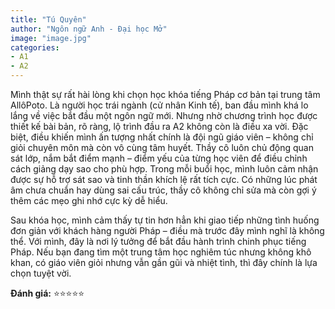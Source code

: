 ```yaml
---
title: "Tú Quyên"
author: "Ngôn ngữ Anh - Đại học Mở"
image: "image.jpg"
categories:
- A1
- A2
---
```


Mình thật sự rất hài lòng khi chọn học khóa tiếng Pháp cơ bản tại trung tâm AllôPoto. Là người học trái ngành (cử nhân Kinh tế), ban đầu mình khá lo lắng về việc bắt đầu một ngôn ngữ mới. Nhưng nhờ chương trình học được thiết kế bài bản, rõ ràng, lộ trình đầu ra A2 không còn là điều xa vời. Đặc biệt, điều khiến mình ấn tượng nhất chính là đội ngũ giáo viên – không chỉ giỏi chuyên môn mà còn vô cùng tâm huyết. Thầy cô luôn chủ động quan sát lớp, nắm bắt điểm mạnh – điểm yếu của từng học viên để điều chỉnh cách giảng dạy sao cho phù hợp. Trong mỗi buổi học, mình luôn cảm nhận được sự hỗ trợ sát sao và tinh thần khích lệ rất tích cực. Có những lúc phát âm chưa chuẩn hay dùng sai cấu trúc, thầy cô không chỉ sửa mà còn gợi ý thêm các mẹo ghi nhớ cực kỳ dễ hiểu.

Sau khóa học, mình cảm thấy tự tin hơn hẳn khi giao tiếp những tình huống đơn giản với khách hàng người Pháp – điều mà trước đây mình nghĩ là không thể. Với mình, đây là nơi lý tưởng để bắt đầu hành trình chinh phục tiếng Pháp. Nếu bạn đang tìm một trung tâm học nghiêm túc nhưng không khô khan, có giáo viên giỏi nhưng vẫn gần gũi và nhiệt tình, thì đây chính là lựa chọn tuyệt vời.

**Đánh giá:** ⭐⭐⭐⭐⭐

